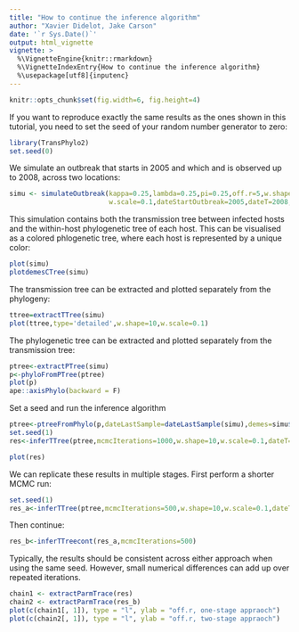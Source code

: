 ```yaml
---
title: "How to continue the inference algorithm"
author: "Xavier Didelot, Jake Carson"
date: '`r Sys.Date()`'
output: html_vignette
vignette: >
  %\VignetteEngine{knitr::rmarkdown}
  %\VignetteIndexEntry{How to continue the inference algorithm}
  %\usepackage[utf8]{inputenc}
---
```

```r
knitr::opts_chunk$set(fig.width=6, fig.height=4) 
```

If you want to reproduce exactly the same results as the ones shown in this tutorial, you need to set the seed of your random number generator to zero:
```r
library(TransPhylo2)
set.seed(0)
```

We simulate an outbreak that starts in 2005 and which and is observed up to 2008, across two locations:

```r
simu <- simulateOutbreak(kappa=0.25,lambda=0.25,pi=0.25,off.r=5,w.shape=10,
                         w.scale=0.1,dateStartOutbreak=2005,dateT=2008,ndemes=2,rho=0.8)
```

This simulation contains both the transmission tree between infected hosts and the within-host phylogenetic tree of each host. This can be visualised as a colored phlogenetic tree, where each host is represented by a unique color:

```r
plot(simu)
plotdemesCTree(simu)
```

The transmission tree can be extracted and plotted separately from the phylogeny:


```r
ttree=extractTTree(simu)
plot(ttree,type='detailed',w.shape=10,w.scale=0.1)
```

The phylogenetic tree can be extracted and plotted separately from the transmission tree:

```r
ptree<-extractPTree(simu)
p<-phyloFromPTree(ptree)
plot(p)
ape::axisPhylo(backward = F)
```

Set a seed and run the inference algorithm

```r
ptree<-ptreeFromPhylo(p,dateLastSample=dateLastSample(simu),demes=simu$demes)
set.seed(1)
res<-inferTTree(ptree,mcmcIterations=1000,w.shape=10,w.scale=0.1,dateT=2008,update.rho=T)
```

```r
plot(res)
```

We can replicate these results in multiple stages. First perform a shorter MCMC run:
```r
set.seed(1)
res_a<-inferTTree(ptree,mcmcIterations=500,w.shape=10,w.scale=0.1,dateT=2008,update.rho=T)
```

Then continue:
```r
res_b<-inferTTreecont(res_a,mcmcIterations=500)
```

Typically, the results should be consistent across either approach when using the same seed. However, small numerical differences can add up over repeated iterations. 
```r
chain1 <- extractParmTrace(res)
chain2 <- extractParmTrace(res_b)
plot(c(chain1[, 1]), type = "l", ylab = "off.r, one-stage appraoch")
plot(c(chain2[, 1]), type = "l", ylab = "off.r, two-stage appraoch")
```
